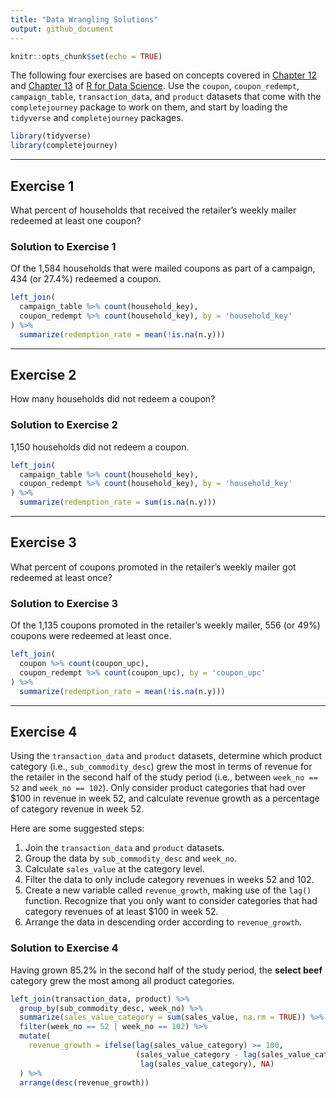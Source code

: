 ```yaml
---
title: "Data Wrangling Solutions"
output: github_document
---
```


```r
knitr::opts_chunk$set(echo = TRUE)
```

The following four exercises are based on concepts covered in 
[Chapter 12][G&W 2017, 12] and [Chapter 13][G&W 2017, 13] of 
[R for Data Science][G&W 2017]. Use the `coupon`, `coupon_redempt`, 
`campaign_table`, `transaction_data`, and `product` datasets that come with the 
`completejourney` package to work on them, and start by loading the `tidyverse` 
and `completejourney` packages.

```r
library(tidyverse)
library(completejourney)
```

---

## Exercise 1
What percent of households that received the retailer's weekly mailer redeemed 
at least one coupon?


### Solution to Exercise 1
Of the 1,584 households that were mailed coupons as part of a campaign, 434 (or
27.4%) redeemed a coupon.

```r
left_join(
  campaign_table %>% count(household_key),
  coupon_redempt %>% count(household_key), by = 'household_key'
) %>% 
  summarize(redemption_rate = mean(!is.na(n.y)))
```

---

## Exercise 2
How many households did not redeem a coupon?   

### Solution to Exercise 2
1,150 households did not redeem a coupon. 

```r
left_join(
  campaign_table %>% count(household_key),
  coupon_redempt %>% count(household_key), by = 'household_key'
) %>% 
  summarize(redemption_rate = sum(is.na(n.y)))
```

---

## Exercise 3
What percent of coupons promoted in the retailer's weekly mailer got redeemed at
least once?

### Solution to Exercise 3
Of the 1,135 coupons promoted in the retailer's weekly mailer, 556 (or 49%)
coupons were redeemed at least once.

```r
left_join(
  coupon %>% count(coupon_upc),
  coupon_redempt %>% count(coupon_upc), by = 'coupon_upc'
) %>% 
  summarize(redemption_rate = mean(!is.na(n.y)))
```

---

## Exercise 4
Using the `transaction_data` and `product` datasets, determine which product
category (i.e., `sub_commodity_desc`) grew the most in terms of revenue for the
retailer in the second half of the study period (i.e., between `week_no == 52` 
and `week_no == 102`). Only consider product categories that had over $100 in
revenue in week 52, and calculate revenue growth as a percentage of category
revenue in week 52.

Here are some suggested steps: 

 1. Join the `transaction_data` and `product` datasets.
 2. Group the data by `sub_commodity_desc` and `week_no`.
 3. Calculate `sales_value` at the category level.
 4. Filter the data to only include category revenues in weeks 52 and 102.
 5. Create a new variable called `revenue_growth`, making use of the `lag()`
 function. Recognize that you only want to consider categories that had category
 revenues of at least $100 in week 52.
 6. Arrange the data in descending order according to `revenue_growth`.

### Solution to Exercise 4
Having grown 85.2% in the second half of the study period, the **select beef**
category grew the most among all product categories.

```r
left_join(transaction_data, product) %>%
  group_by(sub_commodity_desc, week_no) %>%
  summarize(sales_value_category = sum(sales_value, na.rm = TRUE)) %>%
  filter(week_no == 52 | week_no == 102) %>%
  mutate(
    revenue_growth = ifelse(lag(sales_value_category) >= 100,
                            (sales_value_category - lag(sales_value_category)) /
                             lag(sales_value_category), NA)
  ) %>%
  arrange(desc(revenue_growth))
```

[G&W 2017]: http://r4ds.had.co.nz/
[G&W 2017, 12]: http://r4ds.had.co.nz/tidy-data.html
[G&W 2017, 13]: http://r4ds.had.co.nz/relational-data.html